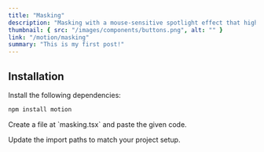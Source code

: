```yaml
---
title: "Masking"
description: "Masking with a mouse-sensitive spotlight effect that highlights the border of the div or section as you move your cursor"
thumbnail: { src: "/images/components/buttons.png", alt: "" }
link: "/motion/masking"
summary: "This is my first post!"
---
```



## Installation

<Steps>
<Step>
Install the following dependencies:
</Step>

```bash
npm install motion
```

<Step>
Create a file at `masking.tsx` and paste the given code.
</Step>


<Step>Update the import paths to match your project setup.</Step>

</Steps>
